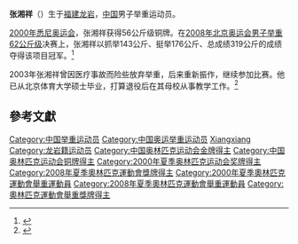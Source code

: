 {{MedalTableTop}}
{{MedalSport  | 男子[[舉重|舉重]]}}
{{MedalCountry | {{CHN}} }}
{{MedalCompetition|奧林匹克運動會}}
{{MedalGold| [[2008年夏季奧林匹克運動會|2008年北京]] | [[2008年夏季奧林匹克運動會舉重比賽|62公斤級]]}}
{{MedalBronze   | [[2000年夏季奧林匹克運動會|2000年悉尼]]  | [[2000年夏季奧林匹克運動會舉重比賽|56公斤級]]}}
{{MedalBottom}}
'''张湘祥'''（{{bd|1983年|7月16日|catIdx=Zhang Xiangxiang}}）生于[[福建|福建]][[龙岩市|龙岩]]，[[中国|中国]]男子举重运动员。

[[2000年悉尼奥运会|2000年悉尼奥运会]]，张湘祥获得56公斤级铜牌。在[[2008年北京奥运会|2008年北京奥运会]][[2008年夏季奧林匹克運動會举重比賽|男子举重62公斤级]]决赛上，张湘祥以抓举143公斤、挺举176公斤、总成绩319公斤的成绩夺得该项目冠军。<ref>{{Cite web |url=http://2008.sina.com.cn/cn/wl/2008-08-11/2042188954.shtml |title=举重男子62公斤级张湘祥夺中国第9金 |access-date=2008-08-11 |archive-date=2019-06-13 |archive-url=https://web.archive.org/web/20190613103958/http://2008.sina.com.cn/cn/wl/2008-08-11/2042188954.shtml }}</ref>

2003年张湘祥曾因医疗事故而险些放弃举重，后来重新振作，继续参加比赛。他已从北京体育大学硕士毕业，打算退役后在其母校从事教学工作。<ref>{{Cite web |url=http://news.xinhuanet.com/olympics/2008-08/11/content_9189197.htm |title=“死过一次”的张湘祥 |access-date=2008-08-11 |archive-date=2009-01-15 |archive-url=https://web.archive.org/web/20090115064248/http://news.xinhuanet.com/olympics/2008-08/11/content_9189197.htm }}</ref>

== 參考文獻 ==
{{reflist|2}}
{{Footer Olympic Champions Weightlifting Featherweight}}
{{2008 China Olympic Weightlifting Team}}

{{DEFAULTSORT:Zhang Xiangxiang}}
[[Category:中国举重运动员|Category:中国举重运动员]]
[[Category:中国奥运举重运动员|Category:中国奥运举重运动员]]
[[Category:张姓|Xiangxiang]]
[[Category:龙岩籍运动员|Category:龙岩籍运动员]]
[[Category:中国奥林匹克运动会金牌得主|Category:中国奥林匹克运动会金牌得主]]
[[Category:中国奥林匹克运动会铜牌得主|Category:中国奥林匹克运动会铜牌得主]]
[[Category:2000年夏季奥林匹克运动会奖牌得主|Category:2000年夏季奥林匹克运动会奖牌得主]]
[[Category:2008年夏季奧林匹克運動會獎牌得主|Category:2008年夏季奧林匹克運動會獎牌得主]]
[[Category:2000年夏季奧林匹克運動會舉重運動員|Category:2000年夏季奧林匹克運動會舉重運動員]]
[[Category:2008年夏季奧林匹克運動會舉重運動員|Category:2008年夏季奧林匹克運動會舉重運動員]]
[[Category:奧林匹克運動會舉重獎牌得主|Category:奧林匹克運動會舉重獎牌得主]]